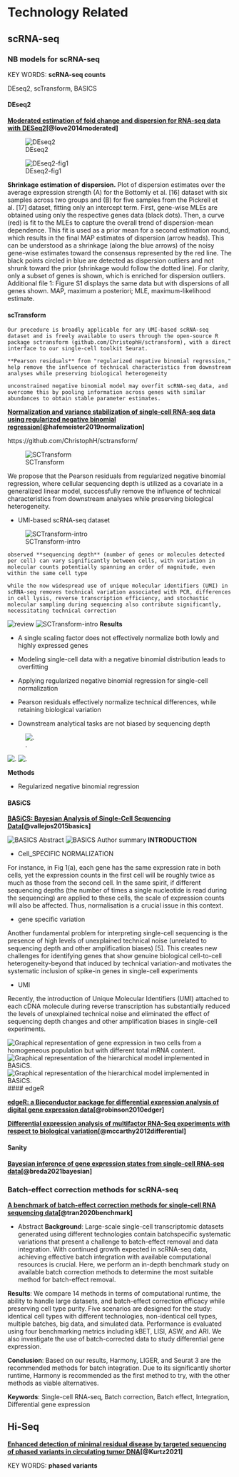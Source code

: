 
# Technology Related


## scRNA-seq

### NB models for scRNA-seq

KEY WORDS: **scRNA-seq counts**

DEseq2, scTransform, BASICS



#### DEseq2

**[Moderated estimation of fold change and dispersion for RNA-seq data with DESeq2](https://genomebiology.biomedcentral.com/articles/10.1186/s13059-014-0550-8)[@love2014moderated]**

![DEseq2](./figs/RNAseqCounts/DEseq2.png)

![DEseq2-fig1](./figs/RNAseqCounts/DEseq2_Fig1.png)

**Shrinkage estimation of dispersion.** Plot of dispersion estimates over the average expression strength (A) for the Bottomly et al. [16] dataset with six samples across two groups and (B) for five samples from the Pickrell et al. [17] dataset, fitting only an intercept term. First, gene-wise MLEs are obtained using only the respective genes data (black dots). Then, a curve (red) is fit to the MLEs to capture the overall trend of dispersion-mean dependence. This fit is used as a prior mean for a second estimation round, which results in the final MAP estimates of dispersion (arrow heads). This can be understood as a shrinkage (along the blue arrows) of the noisy gene-wise estimates toward the consensus represented by the red line. The black points circled in blue are detected as dispersion outliers and not shrunk toward the prior (shrinkage would follow the dotted line). For clarity, only a subset of genes is shown, which is enriched for dispersion outliers. Additional file 1: Figure S1 displays the same data but with dispersions of all genes shown. MAP, maximum a posteriori; MLE, maximum-likelihood estimate.


#### scTransform

`Our procedure is broadly applicable for any UMI-based scRNA-seq dataset and is freely available to users through the open-source R package sctransform (github.com/ChristophH/sctransform), with a direct interface to our single-cell toolkit Seurat.`


`**Pearson residuals** from "regularized negative binomial regression," help remove the influence of technical characteristics from downstream analyses while preserving biological heterogeneity`

`unconstrained negative binomial model may overfit scRNA-seq data, and overcome this by pooling information across genes with similar abundances to obtain stable parameter estimates. `

**[Normalization and variance stabilization of single-cell RNA-seq data using regularized negative binomial regression](https://genomebiology.biomedcentral.com/articles/10.1186/s13059-019-1874-1)[@hafemeister2019normalization]**

https://github.com/ChristophH/sctransform/


![SCTransform](./figs/RNAseqCounts/sctransform.png)

We propose that the Pearson residuals from regularized negative binomial regression, where cellular sequencing depth is utilized as a covariate in a generalized linear model, successfully remove the influence of technical characteristics from downstream analyses while preserving biological heterogeneity.

- UMI-based scRNA-seq dataset

![SCTransform-intro](./figs/RNAseqCounts/sctransform-intro.png)

`observed **sequencing depth** (number of genes or molecules detected per cell) can vary significantly between cells, with variation in molecular counts potentially spanning an order of magnitude, even within the same cell type`


` while the now widespread use of unique molecular identifiers (UMI) in scRNA-seq removes technical variation associated with PCR, differences in cell lysis, reverse transcription efficiency, and stochastic molecular sampling during sequencing also contribute significantly, necessitating technical correction`



![review](./figs/RNAseqCounts/background.png)
![SCTransform-intro](./figs/RNAseqCounts/sctrans_intro.png)
**Results**

- A single scaling factor does not effectively normalize both lowly and highly expressed genes

- Modeling single-cell data with a negative binomial distribution leads to overfitting

- Applying regularized negative binomial regression for single-cell normalization

- Pearson residuals effectively normalize technical differences, while retaining biological variation

- Downstream analytical tasks are not biased by sequencing depth

![.](./figs/RNAseqCounts/sctransform-sequencing depth.png)

![.](./figs/RNAseqCounts/sctransform-fig1.png)
![.](./figs/RNAseqCounts/sctransform-figS1.png)

**Methods**

- Regularized negative binomial regression


#### BASiCS

**[BASiCS: Bayesian Analysis of Single-Cell Sequencing Data](https://journals.plos.org/ploscompbiol/article?id=10.1371/journal.pcbi.1004333)[@vallejos2015basics]**


![BASICS Abstract](./figs/RNAseqCounts/BASICS.png)
![BASICS Author summary](./figs/RNAseqCounts/BASICS2.png)
**INTRODUCTION**

- Cell_SPECIFIC NORMALIZATION

For instance, in Fig 1(a), each gene has the same expression rate in both cells, yet the expression counts in the first cell will be roughly twice as much as those from the second cell. In the same spirit, if different sequencing depths (the number of times a single nucleotide is read during the sequencing) are applied to these cells, the scale of expression counts will also be affected. Thus, normalisation is a crucial issue in this context. 

- gene specific variation

Another fundamental problem for interpreting single-cell sequencing is the presence of high levels of unexplained technical noise (unrelated to sequencing depth and other amplification biases) [5]. This creates new challenges for identifying genes that show genuine biological cell-to-cell heterogeneity-beyond that induced by technical variation-and motivates the systematic inclusion of spike-in genes in single-cell experiments

- UMI

Recently, the introduction of Unique Molecular Identifiers (UMI) attached to each cDNA molecule during reverse transcription has substantially reduced the levels of unexplained technical noise and eliminated the effect of sequencing depth changes and other amplification biases in single-cell experiments.


![Graphical representation of gene expression in two cells from a homogeneous population but with different total mRNA content.](./figs/RNAseqCounts/pcbi.1004333.g001.png)
![Graphical representation of the hierarchical model implemented in BASiCS.](./figs/RNAseqCounts/pcbi.1004333.g002.png)
![Graphical representation of the hierarchical model implemented in BASiCS.](./figs/RNAseqCounts/BASiCS-FIG2.png)
#### edgeR

**[edgeR: a Bioconductor package for differential expression analysis of digital gene expression data](https://www.ncbi.nlm.nih.gov/pmc/articles/PMC2796818/)[@robinson2010edger]**


**[Differential expression analysis of multifactor RNA-Seq experiments with respect to biological variation](https://www.ncbi.nlm.nih.gov/pmc/articles/PMC3378882/)[@mccarthy2012differential]**


#### Sanity

**[Bayesian inference of gene expression states from single-cell RNA-seq data](https://www.nature.com/articles/s41587-021-00875-x)[@breda2021bayesian]**





### Batch-effect correction methods for scRNA-seq

**[A benchmark of batch-effect correction methods for single-cell RNA sequencing data](https://link.springer.com/article/10.1186/s13059-019-1850-9)[@tran2020benchmark]**

- Abstract
**Background**: Large-scale single-cell transcriptomic datasets generated using different technologies contain batchspecific
systematic variations that present a challenge to batch-effect removal and data integration. With continued
growth expected in scRNA-seq data, achieving effective batch integration with available computational resources is
crucial. Here, we perform an in-depth benchmark study on available batch correction methods to determine the
most suitable method for batch-effect removal.

**Results**: We compare 14 methods in terms of computational runtime, the ability to handle large datasets, and
batch-effect correction efficacy while preserving cell type purity. Five scenarios are designed for the study: identical
cell types with different technologies, non-identical cell types, multiple batches, big data, and simulated data.
Performance is evaluated using four benchmarking metrics including kBET, LISI, ASW, and ARI. We also investigate
the use of batch-corrected data to study differential gene expression.

**Conclusion**: Based on our results, Harmony, LIGER, and Seurat 3 are the recommended methods for batch
integration. Due to its significantly shorter runtime, Harmony is recommended as the first method to try, with the
other methods as viable alternatives.

**Keywords**: Single-cell RNA-seq, Batch correction, Batch effect, Integration, Differential gene expression


## Hi-Seq

**[Enhanced detection of minimal residual disease by targeted sequencing of phased variants in circulating tumor DNA](https://www.nature.com/articles/s41587-021-00981-w)[@Kurtz2021]**

KEY WORDS: **phased variants**

